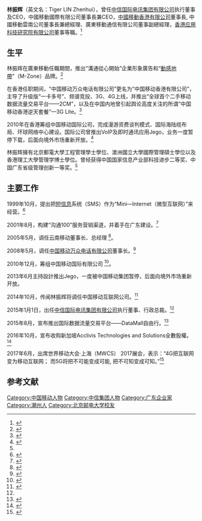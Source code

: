 {{Multiple issues|
{{prose|time=2020-05-20T05:53:17+00:00}}
{{Newsrelease|time=2022-02-13T08:47:10+00:00}}
}}
{{Infobox person
| 姓名     = 林振辉
| 图像     = File:Linzhenhui.jpg
| 图像大小 = 
| 图像说明 = 
| 别名 =
| 出生日期 = 
| 出生地   = {{CHN}}[[广东省|广东省]][[潮州市|潮州市]]
| 死亡日期 = <!-- {{Death date and age|YYYY|MM|DD|YYYY|MM|}}（死亡在前，出生在后） -->
| 死亡地   = 
| 国籍     = {{CHN-MLD}}
| 教育程度 = [[博士|博士]]
| 母校     = [[北京邮电大学|北京邮电大学]]、[[澳洲国立大学|澳洲国立大学]]、[[香港理工大学|香港理工大学]]
| 职业     = 上市公司管理层
| 机构     = [[中信国际电讯|中信国际电讯]]、[[中国移动|中国移动]]
| 政党     = 
| 宗教信仰 = 
| 配偶     = 
| 子女     = 
| 父母     = 
| 亲属     = 
}}

'''林振辉'''（英文名：Tiger LIN Zhenhui），曾任[[中信国际电讯集团有限公司|中信国际电讯集团有限公司]]执行董事及CEO，中國移動國際有限公司董事長兼CEO，[[中國移動香港有限公司|中國移動香港有限公司]]董事長, 中國移動雲南公司董事長兼總經理、廣東移動通信有限公司董事副總經理，[[香港应用科技研究院有限公司|香港应用科技研究院有限公司]]董事等職。<ref name="#1">{{cite web|title=执行董事及行政总裁|url=http://www.citictel.com/sc/about-directors.php?cname=LinZhenhui|accessdate=2015-06-30|deadurl=yes|archiveurl=https://web.archive.org/web/20160201181134/http://www.citictel.com/sc/about-directors.php?cname=LinZhenhui|archivedate=2016-02-01|df=}}</ref>

==生平==
林振辉在廣東移動任職期間，推出“溝通從心開始”企業形象廣告和“[[動感地帶|動感地帶]]”（M-Zone）品牌。<ref>{{cite web|title=从中国移动走出去的咪咕能成功吗？|url=http://www.pmbear.com/p/52213.html|accessdate=2015-06-30|deadurl=yes|archiveurl=https://web.archive.org/web/20150713195130/http://www.pmbear.com/p/52213.html|archivedate=2015-07-13}}</ref>

在香港任职期间，“中国移动万众电话有限公司”更名为“中国移动香港有限公司”，主导了升级版“一卡多号”、频谱竞投、3G、4G上线，并推出“全球首个二手移动数据流量交易平台——2CM”，以及在中国内地曾引起舆论高度关注的所谓“中国移动香港逆天套餐”—3G Lite。<ref>{{cite web|title=中移动香港逆天套餐背后:网外通信资费高|url=http://tech.sina.com.cn/t/2013-03-20/02398162520.shtml|accessdate=2015-07-20|archive-date=2020-07-05|archive-url=https://web.archive.org/web/20200705172740/http://tech.sina.com.cn/t/2013-03-20/02398162520.shtml|dead-url=no}}</ref>

2010年在香港筹组中国移动国际公司，完成漫游资费谈判模式、国际海陆缆布局、环球网络中心建设。国际公司曾推出VoIP及即时通讯应用Jego，业务一度暂停下载，后面向境外市场重新开放。<ref>{{cite web|title=中移动Jego暂停内幕：网络电话禁止内地使用|url=http://tech.sina.com.cn/t/2013-06-24/00358469924.shtml|accessdate=2015-07-20|archive-date=2020-08-12|archive-url=https://web.archive.org/web/20200812162003/http://tech.sina.com.cn/t/2013-06-24/00358469924.shtml|dead-url=no}}</ref>

林振辉擁有北京郵電大學工程管理學士學位、澳洲國立大學國際管理碩士學位以及香港理工大學管理学博士學位。曾经获得中国国家信息产业部科技进步二等奖、中国广东省级管理创新一等奖。<ref name="#1"/>

== 主要工作 ==

1999年10月，提出把[[短信息|短信息]]系统（SMS）作为“Mini—Internet（微型互联网）”来经营。<ref>{{cite web|title=广东移动：做老大是一种使命|url=http://it.sohu.com/96/01/article215160196.shtml|accessdate=2015-06-30|archive-url=https://web.archive.org/web/20160305074157/http://it.sohu.com/96/01/article215160196.shtml|archive-date=2016-03-05|dead-url=yes}}</ref>

2001年8月，构建“沟通100”服务营销渠道，并着手在广东建设。<ref>{{cite web|title=服务对抗赛：移动两寡头玩“体验经济”|url=http://tech.sina.com.cn/it/t/2002-06-07/119535.shtml|accessdate=2015-06-30|archive-date=2019-09-01|archive-url=https://web.archive.org/web/20190901191623/http://tech.sina.com.cn/it/t/2002-06-07/119535.shtml|dead-url=no}}</ref>

2005年5月，调任云南移动董事长、总经理 {{Wayback|url=http://www.techweb.com.cn/people/2005-06-24/5618.html |date=20150924113958 }}<ref>{{cite web|title=长篇：王建宙铁碗削藩引发中移动人事大地震|url=http://www.techweb.com.cn/people/2005-06-24/5618.html|accessdate=2015-06-30|archive-date=2015-09-24|archive-url=https://web.archive.org/web/20150924113958/http://www.techweb.com.cn/people/2005-06-24/5618.html|dead-url=no}}</ref>。

2008年5月，调任[[中国移动万众电话有限公司|中国移动万众电话有限公司]]董事长。<ref>{{cite web|title=中国移动鏖战香港电信市场 同行抱怨在港不惜工本|url=http://www.c114.net/news/118/a702179.html|accessdate=2015-06-30|archive-date=2016-02-04|archive-url=https://web.archive.org/web/20160204224433/http://www.c114.net/news/118/a702179.html|dead-url=no}}</ref>

2010年12月，筹组中国移动国际有限公司 <ref>{{cite web|title=中移動強攻港電訊業盡享優勢 打造國際業務基地 進軍海外|url=http://www1.hkej.com//dailynews/article/id/626694/%E4%B8%AD%E7%A7%BB%E5%8B%95%E5%BC%B7%E6%94%BB%E6%B8%AF%E9%9B%BB%E8%A8%8A%E6%A5%AD%E3%80%80%E7%9B%A1%E4%BA%AB%E5%84%AA%E5%8B%A2|accessdate=2015-06-30|archive-date=2019-09-09|archive-url=https://web.archive.org/web/20190909012135/http://www1.hkej.com//dailynews/article/id/626694/%E4%B8%AD%E7%A7%BB%E5%8B%95%E5%BC%B7%E6%94%BB%E6%B8%AF%E9%9B%BB%E8%A8%8A%E6%A5%AD%E3%80%80%E7%9B%A1%E4%BA%AB%E5%84%AA%E5%8B%A2|dead-url=no}}</ref>。

2013年6月主持設計推出Jego，一度被中国移动集团暂停，后面向境外市场重新开放。

2014年10月，传闻林振辉将调任中国移动互联网公司。<ref>{{cite web|title=中移动启动互联网公司组建 林振辉将任筹备组组长|url=http://tech.qq.com/a/20141008/007106.htm|accessdate=2015-06-30|archive-date=2019-12-05|archive-url=https://web.archive.org/web/20191205104842/https://tech.qq.com/a/20141008/007106.htm|dead-url=no}}</ref>

2015年1月1日，出任[[中信国际电讯集团有限公司|中信国际电讯集团有限公司]]执行董事、行政总裁。<ref name="#1"/>

2015年8月，宣布推出国际数据流量交易平台——DataMall自由行。<ref>{{cite web|title=让全球数据流量随手可得--DataMall（自由行）全球数据流量交易平台发布|url=http://mp.weixin.qq.com/s?__biz=MzAxOTMxMDk0Nw==&mid=208369123&idx=1&sn=9815ac265e886f3cc7fa5d9fdf3adfe2#rd|accessdate=2015-06-30}}</ref>

2016年10月，宣布收购新加坡Acclivis Technologies and Solutions全數股權。<ref>{{Cite web|url=http://www.aastocks.com/tc/stocks/news/aafn-content/NOW.762399/latest-news|title=中信國際電訊(01883.HK)收購新加坡雲業務供應商|accessdate=2017-01-11|work=AASTOCKS.COM|archive-date=2020-11-04|archive-url=https://web.archive.org/web/20201104231306/http://www.aastocks.com/tc/stocks/news/aafn-content/NOW.762399/latest-news|dead-url=no}}</ref>

2017年6月，出席世界移动大会·上海（MWCS） 2017展会，表示：“4G把互联网变为移动互联网； 而5G将把不可能变成可能, 把不可知变成可知。”<ref>{{Cite web|url=http://tv.people.com.cn/n1/2017/0711/c150722-29397813.html|title=中信国际电讯林振辉：积极开拓国际市场畅通“一带一路”|accessdate=2017-07-13|archive-date=2019-09-02|archive-url=https://web.archive.org/web/20190902110316/http://tv.people.com.cn/n1/2017/0711/c150722-29397813.html|dead-url=no}}</ref>

== 参考文献 ==
{{Reflist}}

{{DEFAULTSORT:L}}
[[Category:中国移动人物|Category:中国移动人物]]
[[Category:中信集团人物|Category:中信集团人物]]
[[Category:广东企业家|Category:广东企业家]]
[[Category:潮州人|Category:潮州人]]
[[Category:北京邮电大学校友|Category:北京邮电大学校友]]